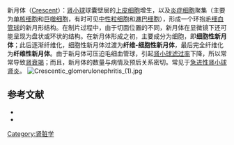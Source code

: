 {{medical}}
新月体（[[急进性肾小球肾炎|Crescent]]）：[[肾小球|肾小球]]球囊壁层的[[上皮细胞|上皮细胞]]增生，以及[[炎症细胞|炎症细胞]]聚集（主要为[[单核细胞|单核细胞]]和[[巨噬细胞|巨噬细胞]]，有时可见[[中性粒细胞|中性粒细胞]]和[[淋巴细胞|淋巴细胞]]），形成一个环抱[[毛细血管球|毛细血管球]]的新月形结构。在制片过程中，由于切面位置的不同，新月体在显微镜下还可能呈现为盘状或环状的结构。在新月体形成之初，主要成分为细胞，即'''细胞性新月体'''；此后逐渐纤维化，细胞性新月体过渡为'''纤维-细胞性新月体'''，最后完全纤维化为'''纤维性新月体'''。由于新月体可压迫毛细血管球，引起[[肾小球滤过率|肾小球滤过率]]下降，所以常常导致[[肾衰竭|肾衰竭]]；而且，新月体的数量与病情及预后关系密切。常见于[[急进性肾小球肾炎|急进性肾小球肾炎]]。
[[File:Crescentic_glomerulonephritis_(1).jpg|thumb]]
==参考文献==
*{{cite book |author=李甘地 |authorlink=李甘地 |coauthors=来茂德 |title=病理学 |year=2001 |publisher=人民卫生出版社 |location=北京 |isbn=7-117-04073-4}}
*{{cite book |author=陈灏珠 |authorlink=陈灏珠 |coauthors=林果为 |title=实用内科学 |year=2009 |publisher=人民卫生出版社 |location=北京 |isbn=978-7-117-11864-4}}

[[Category:肾脏学|Category:肾脏学]]